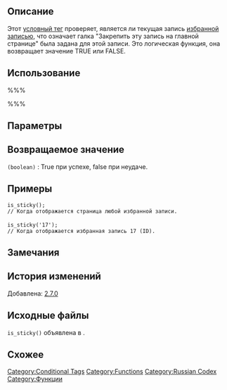 {{Languages|
{{en|Function Reference/is_sticky}}
{{ja|関数リファレンス/is_sticky}}
{{ru|Справочник_по_функциям/is_sticky}}
}}

==Описание==
Этот [[Conditional Tags|условный тег]] проверяет, является ли текущая запись [[Sticky_Posts | избранной записью]], что означает галка "Закрепить эту запись на главной странице" была задана для этой записи. Это логическая функция, она возвращает значение TRUE или FALSE. 

==Использование==
%%%<?php is_sticky($post_ID); ?>%%%

==Параметры==
{{Parameter|$post_ID|string|ID записи|необязательный}}

==Возвращаемое значение==
; <tt>(boolean)</tt> : True при успехе, false при неудаче.

==Примеры==
 is_sticky();
 // Когда отображается страница любой избранной записи.
 
 is_sticky('17');
 // Когда отображается избранная запись 17 (ID).

==Замечания==

==История изменений==

Добавлена: [[Version 2.7|2.7.0]]

==Исходные файлы==
<!-- Need links to current source code files -->
<tt>is_sticky()</tt> объявлена в {{Trac|wp-includes/post.php}}.

==Схожее==

{{Conditional Tags}}

{{Tag Footer}}

[[Category:Conditional Tags]]
[[Category:Functions]]
[[Category:Russian Codex]]
[[Category:Функции]]
